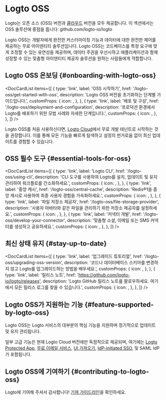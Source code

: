 
# Logto OSS

Logto는 오픈 소스 (OSS) 버전과 [클라우드](/logto-cloud) 버전을 모두 제공합니다. 이 섹션에서는 OSS 솔루션에 중점을 둡니다: <Url type="inline" href="https://github.com/logto-io/logto">github.com/logto-io/logto</Url>

Logto OSS는 개발자에게 완전한 커스터마이징 기능과 데이터에 대한 완전한 제어를 제공하는 무료 아이덴티티 솔루션입니다. Logto OSS는 코드베이스를 특정 요구에 맞게 조정할 수 있는 유연성을 제공하며, 데이터 주권을 우선시하고 애플리케이션과 함께 성장할 수 있는 맞춤형 아이덴티티 제공자 솔루션을 원하는 사람들에게 적합합니다.

## Logto OSS 온보딩 \{#onboarding-with-logto-oss}

<DocCardList
  items={[
    {
      type: 'link',
      label: 'OSS 시작하기',
      href: '/logto-oss/get-started-with-oss',
      description: 'Logto OSS 버전을 초기화하는 단계별 가이드입니다.',
      customProps: {
        icon: <RocketIcon />,
      },
    },
    {
      type: 'link',
      label: '배포 및 구성',
      href: '/logto-oss/deployment-and-configuration',
      description: '프로덕션 환경에서 Logto를 배포하기 위한 모범 사례와 자세한 단계입니다.',
      customProps: {
        icon: <GearIcon />,
      },
    },
  ]}
/>

<Admonition type="tip" title="빠른 시작이 필요하신가요?">

Logto OSS를 처음 사용하신다면, [Logto Cloud](https://cloud.logto.io)에서 무료 개발 테넌트로 시작하는 것을 권장합니다. 이를 통해 모든 기능을 빠르게 탐색하고 설정의 번거로움 없이 최신 업데이트를 경험할 수 있습니다.

</Admonition>

## OSS 필수 도구 \{#essential-tools-for-oss}

<DocCardList
  items={[
    {
      type: 'link',
      label: 'Logto CLI',
      href: '/logto-oss/using-cli',
      description: 'CLI 도구를 사용하여 Logto를 설치, 업데이트 및 유지 관리하여 워크플로를 간소화하세요.',
      customProps: {
        icon: <CliIcon />,
      },
    },
    {
      type: 'link',
      label: '중앙 캐시',
      href: '/logto-oss/central-cache',
      description: 'Redis®1을 중앙 캐시로 사용하여 최종 사용자 경험을 가속화하세요.',
      customProps: {
        icon: <CentralCacheIcon />,
      },
    },
    {
      type: 'link',
      label: '파일 저장소 제공자',
      href: '/logto-oss/file-storage-provider',
      description: '사용자 아바타와 같은 파일을 관리하기 위한 저장소 제공자를 설정하세요.',
      customProps: {
        icon: <FileStorageIcon />,
      },
    },
    {
      type: 'link',
      label: '커넥터 개발',
      href: '/logto-oss/develop-your-connector',
      description: '맞춤형 소셜, 이메일 또는 SMS 커넥터를 생성하고 공유하세요.',
      customProps: {
        icon: <ConnectorsIcon />,
      },
    },
  ]}
/>
## 최신 상태 유지 \{#stay-up-to-date}

<DocCardList
  items={[
    {
      type: 'link',
      label: '업그레이드 튜토리얼',
      href: '/logto-oss/upgrading-oss-version',
      description:
        '코드나 데이터베이스 스키마를 변경하지 않고 Logto를 업그레이드하는 방법을 배우세요.',
      customProps: {
        icon: <UpdateIcon />,
      },
    },
    {
      type: 'link',
      label: '릴리스 노트',
      href: 'https://github.com/logto-io/logto/releases',
      description:
        'Logto GitHub 릴리스 노트를 팔로우하세요. 여기에서 모든 릴리스 로그를 찾을 수 있습니다.',
      customProps: {
        icon: <DocumentIcon />,
      },
    },
  ]}
/>

## Logto OSS가 지원하는 기능 \{#feature-supported-by-logto-oss}

Logto OSS는 Logto 서비스의 대부분의 핵심 기능을 지원하며 정기적으로 업데이트 및 유지 관리됩니다.

일부 고급 기능은 현재 Logto Cloud 버전에만 독점적으로 제공되며, 여기에는 [Logto Protected App](/integrate-logto/protected-app/), [무료 이메일 서비스](/connectors/email-connectors/built-in-email-service), [UI 가져오기](/customization/bring-your-ui), [IdP-initiated SSO](/end-user-flows/enterprise-sso/idp-initiated-sso), 및 SAML IdP가 포함됩니다.

## Logto OSS에 기여하기 \{#contributing-to-logto-oss}

Logto에 기여해 주셔서 감사합니다! [기여 가이드라인](/logto-oss/contribution)을 확인하세요.
